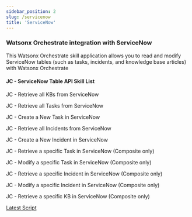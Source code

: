 ```yaml
---
sidebar_position: 2
slug: /servicenow
title: 'ServiceNow'
---
```

### Watsonx Orchestrate integration with ServiceNow

This Watsonx Orchestrate skill application allows you to read and modify ServiceNow tables (such as tasks, incidents, and knowledge base articles) with Watsonx Orchestrate

#### JC - ServiceNow Table API Skill List
JC - Retrieve all KBs from ServiceNow

JC - Retrieve all Tasks from ServiceNow

JC - Create a New Task in ServiceNow

JC - Retrieve all Incidents from ServiceNow

JC - Create a New Incident in ServiceNow

JC - Retrieve a specific Task in ServiceNow (Composite only)

JC - Modify a specific Task in ServiceNow (Composite only)

JC - Retrieve a specific Incident in ServiceNow (Composite only)

JC - Modify a specific Incident in ServiceNow (Composite only)

JC - Retrieve a specific KB in ServiceNow (Composite only)

[Latest Script](https://github.com/ibm-client-engineering/solution-wxo/blob/1dc47eca909536018695c830284a78684082d278/assets/servicenow/scripts/JC%20-%20Watsonx%20Orchestrate%20ServiceNow%20API.yml)